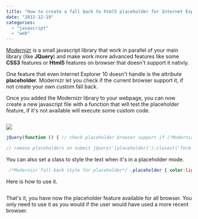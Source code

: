 ```yaml
---
title: "How to create a fall back to html5 placeholder for Internet Explorer with Modernizr library"
date: "2012-12-19"
categories: 
  - "javascript"
  - "web"
---
```


[Modernizr](http://modernizr.com/) is a small javascript library that work in parallel of your main library (like **JQuery**) and make work more advanced features like some **CSS3** features or **Html5** features on browser that doesn't support it nativly.

One feature that even Internet Explorer 10 doesn't handle is the attribute **placeholder**. Modernizr let you check if the current browser support it, if not create your own custom fall back.

Once you added the Modernizr library to your webpage, you can now create a new javascript file with a function that will test the placeholder feature, if it's not available will execute some custom code.


```html  <script src="/Scripts/Libs/jquery-1.8.2.js" type="text/javascript"> </script> <script src="/Scripts/Libs/modernizr-1.7.min.js" type="text/javascript"> </script> 
``` 

![](images/placeholder.png)

```typescript
jQuery(function () { // check placeholder browser support if (!Modernizr.input.placeholder) { // set placeholder values jQuery(this).find('[placeholder]').each(function () { if (jQuery(this).val() == '') // if field is empty { jQuery(this).val(jQuery(this).attr('placeholder')); jQuery(this).addClass('placeholder'); } }); // focus and blur of placeholders jQuery('[placeholder]').focus(function () { if (jQuery(this).val() == jQuery(this).attr('placeholder')) { jQuery(this).val(''); jQuery(this).removeClass('placeholder'); } } ).blur(function () { if (jQuery(this).val() == '' || jQuery(this).val() == jQuery(this).attr('placeholder')) { jQuery(this).val(jQuery(this).attr('placeholder')); jQuery(this).addClass('placeholder'); } } );

// remove placeholders on submit jQuery('[placeholder]').closest('form').submit(function () { jQuery(this).find('[placeholder]').each(function () { if (jQuery(this).val() == jQuery(this).attr('placeholder')) { jQuery(this).val(''); } }); }); } }); 
``` 


You can also set a class to style the text when it's in a placeholder mode.


```css
 /*Modernizr fall back style for placeholder*/ .placeholder { color:lightgray; font-style: italic; } 
```


Here is how to use it.


```html  <input type="text" placeholder="This is a placeholder text"/> 
``` 

That's it, you have now the placeholder feature available for all browser. You only need to use it as you would if the user would have used a more recent browser.
